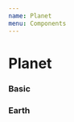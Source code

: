 ```yaml
---
name: Planet
menu: Components
---
```



# Planet

<Props of={Planet} />

### Basic
<Playground>
  <div
    style={{
      width: '500px',
      height: '500px',
      display: 'flex',
      justifyContent: 'center',
      alignItems: 'center',
      background: 'rgb(26, 17, 81)',
    }}
  >
    <Planet atmosphere={0.25} background="linear-gradient(0deg, red, yellow)" />
  </div>
</Playground>

### Earth
<Playground>
  <div
    style={{
      width: '500px',
      height: '500px',
      display: 'flex',
      justifyContent: 'center',
      alignItems: 'center',
      background: 'rgb(26, 17, 81)',
    }}
  >
    <Earth size={(500 / 2) * 0.4} />
  </div>
</Playground>